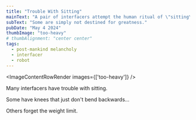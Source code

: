 ```yaml
---
title: "Trouble With Sitting"
mainText: "A pair of interfacers attempt the human ritual of \"sitting\", and fail miserably."
subText: "Some are simply not destined for greatness."
pubDate: "May 4 2024"
thumbImage: "too-heavy"
# thumbAlignment: "center center"
tags:
  - post-mankind melancholy
  - interfacer
  - robot
---
```



<ImageContentRowRender 
  images={['too-heavy']}
/>

Many interfacers have trouble with sitting.

Some have knees that just don't bend backwards...

Others forget the weight limit.